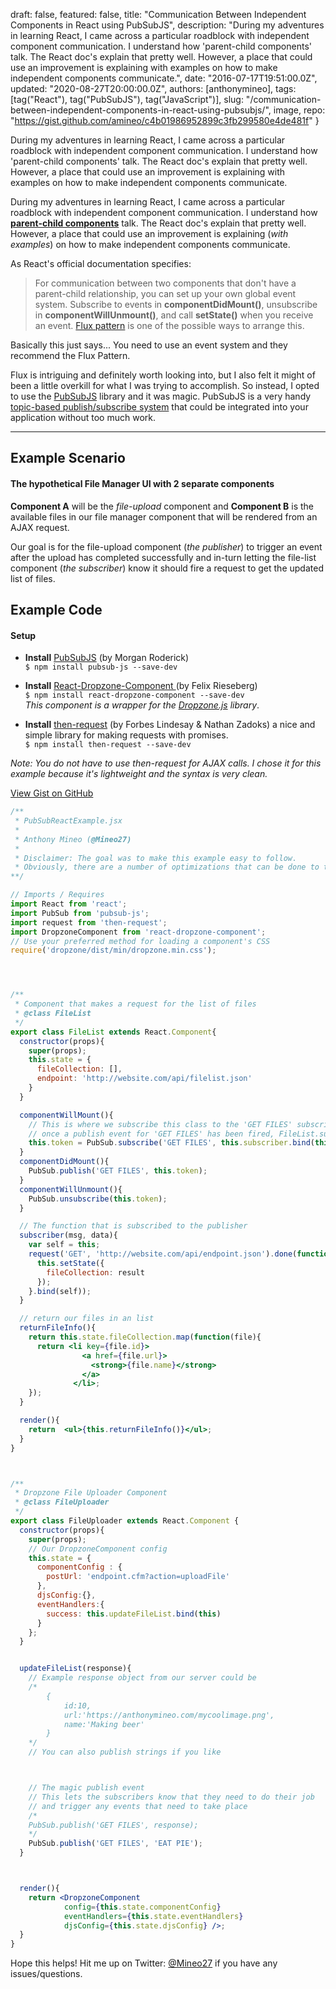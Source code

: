 
  draft: false,
  featured: false,
  title: "Communication Between Independent Components in React using PubSubJS",
  description: "During my adventures in learning React, I came across a particular roadblock with independent component communication. I understand how 'parent-child components' talk. The React doc's explain that pretty well. However, a place that could use an improvement is explaining with examples on how to make independent components communicate.",
  date: "2016-07-17T19:51:00.0Z",
  updated: "2020-08-27T20:00:00.0Z",
  authors: [anthonymineo],
  tags: [tag("React"), tag("PubSubJS"), tag("JavaScript")],
  slug: "/communication-between-independent-components-in-react-using-pubsubjs/",
  image,
  repo: "https://gist.github.com/amineo/c4b01986952899c3fb299580e4de481f"
}


<!--excerpt-->

During my adventures in learning React, I came across a particular roadblock with independent component communication. I understand how 'parent-child components' talk. The React doc's explain that pretty well. However, a place that could use an improvement is explaining with examples on how to make independent components communicate.

<!--/excerpt-->



During my adventures in learning React, I came across a particular roadblock with independent component communication. I understand how **[parent-child components](https://facebook.github.io/react/tips/communicate-between-components.html)** talk. The React doc's explain that pretty well. However, a place that could use an improvement is explaining (*with examples*) on how to make independent components communicate.

As React's official documentation specifies:
>For communication between two components that don't have a parent-child relationship, you can set up your own global event system. Subscribe to events in **componentDidMount()**, unsubscribe in **componentWillUnmount()**, and call **setState()** when you receive an event. [Flux pattern](https://facebook.github.io/flux/) is one of the possible ways to arrange this.

Basically this just says... You need to use an event system and they recommend the Flux Pattern.

Flux is intriguing and definitely worth looking into, but I also felt it might of been a little overkill for what I was trying to accomplish. So instead, I opted to use the [PubSubJS](https://github.com/mroderick/PubSubJS) library and it was magic. PubSubJS is a very handy [topic-based publish/subscribe system](https://en.wikipedia.org/wiki/Publish%E2%80%93subscribe_pattern) that could be integrated into your application without too much work.

---

## Example Scenario

#### The hypothetical File Manager UI with 2 separate components

**Component A** will be the *file-upload* component and **Component B** is the available files in our file manager component that will be rendered from an AJAX request.

Our goal is for the file-upload component (*the publisher*) to trigger an event after the upload has completed successfully and in-turn letting the file-list component (*the subscriber*) know it should fire a request to get the updated list of files.


## Example Code
#### Setup

 * **Install** <Highlight>[PubSubJS](https://github.com/mroderick/PubSubJS)</Highlight>  (by Morgan Roderick)<br/>`$ npm install pubsub-js --save-dev`

 * **Install** <Highlight>[React-Dropzone-Component
](https://github.com/felixrieseberg/React-Dropzone-Component)</Highlight> (by Felix Rieseberg)<br/>
`$ npm install react-dropzone-component --save-dev`<br/>
*This component is a wrapper for the [Dropzone.js](http://www.dropzonejs.com) library*.

 * **Install** <Highlight>[then-request](https://github.com/then/then-request)</Highlight> (by Forbes Lindesay & Nathan Zadoks) a nice and simple library for making requests with promises.<br/>
`$ npm install then-request --save-dev`
   
*Note: You do not have to use then-request for AJAX calls. I chose it for this example because it's lightweight and the syntax is very clean.*

[View Gist on GitHub](https://gist.github.com/amineo/c4b01986952899c3fb299580e4de481f)
```jsx
/**
 * PubSubReactExample.jsx
 *
 * Anthony Mineo (@Mineo27)
 *
 * Disclaimer: The goal was to make this example easy to follow.
 * Obviously, there are a number of optimizations that can be done to the code below.
**/

// Imports / Requires 
import React from 'react';
import PubSub from 'pubsub-js';
import request from 'then-request';
import DropzoneComponent from 'react-dropzone-component';
// Use your preferred method for loading a component's CSS
require('dropzone/dist/min/dropzone.min.css');




/**
 * Component that makes a request for the list of files
 * @class FileList
 */
export class FileList extends React.Component{
  constructor(props){
    super(props);
    this.state = {
      fileCollection: [],
      endpoint: 'http://website.com/api/filelist.json'
    }
  }

  componentWillMount(){
    // This is where we subscribe this class to the 'GET FILES' subscription.
    // once a publish event for 'GET FILES' has been fired, FileList.subscriber() will be triggered.
    this.token = PubSub.subscribe('GET FILES', this.subscriber.bind(this));
  }
  componentDidMount(){
    PubSub.publish('GET FILES', this.token);
  }
  componentWillUnmount(){
    PubSub.unsubscribe(this.token);
  }

  // The function that is subscribed to the publisher
  subscriber(msg, data){
    var self = this;
    request('GET', 'http://website.com/api/endpoint.json').done(function(result){
      this.setState({
        fileCollection: result
      });
    }.bind(self));
  }

  // return our files in an list
  returnFileInfo(){
    return this.state.fileCollection.map(function(file){
      return <li key={file.id}>
                <a href={file.url}>
                  <strong>{file.name}</strong>
                </a>
              </li>;
    });
  }

  render(){
    return  <ul>{this.returnFileInfo()}</ul>;
  }
}



/**
 * Dropzone File Uploader Component
 * @class FileUploader
 */
export class FileUploader extends React.Component {
  constructor(props){
    super(props);
    // Our DropzoneComponent config
    this.state = {
      componentConfig : {
        postUrl: 'endpoint.cfm?action=uploadFile'
      },
      djsConfig:{},
      eventHandlers:{
        success: this.updateFileList.bind(this)
      }
    };
  }


  updateFileList(response){
    // Example response object from our server could be 
    /*
        {
            id:10,
            url:'https://anthonymineo.com/mycoolimage.png',
            name:'Making beer'
        }
    */
    // You can also publish strings if you like



    // The magic publish event
    // This lets the subscribers know that they need to do their job
    // and trigger any events that need to take place
    /*
    PubSub.publish('GET FILES', response);
    */
    PubSub.publish('GET FILES', 'EAT PIE');
  }



  render(){
    return <DropzoneComponent 
            config={this.state.componentConfig} 
            eventHandlers={this.state.eventHandlers} 
            djsConfig={this.state.djsConfig} />;
  }
}

```

Hope this helps! Hit me up on Twitter: [@Mineo27](https://twitter.com/Mineo27) if you have any issues/questions.

